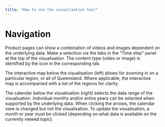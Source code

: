 ```yaml
---
title: "How to use the visualisation tool"
---
```


# Navigation

Product pages can show a combination of videos and images dependent on the underlying data. Make
a selection via the tabs in the "Time step" panel at the top of the visualisation. The content 
type (video or image) is identified by the icon in the corresponding tab.

The interactive map below the visualisation (left) allows for zooming in on a particular 
legion, or all of Queensland. Where applicable, the interactive map is accompanied with a 
list of the regions for clarity.

The calendar below the visualisation (right) selects the data range of the visualisation. 
Individual months and/or entire years can be selected when supported by the underlying data. When
clicking the arrows, the calendar view is changed but not the visualisation. To update the visualisation,
a month or year must be clicked (depending on what data is available on the currently viewed topic).
